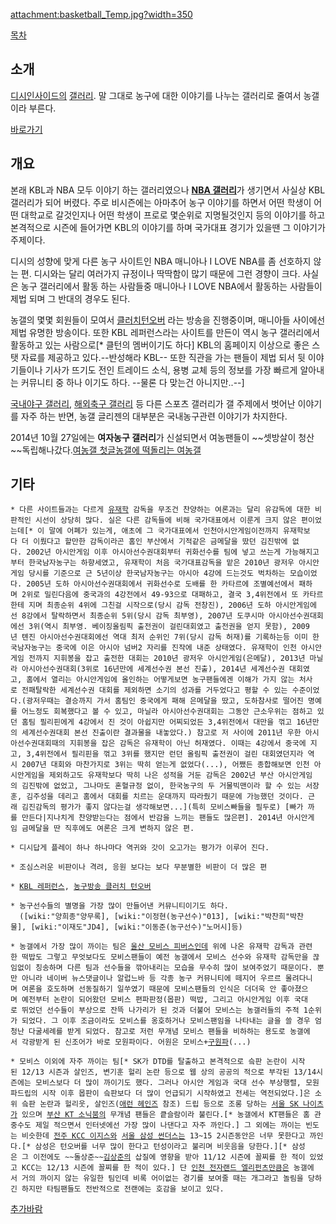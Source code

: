 attachment:basketball_Temp.jpg?width=350

[[목차]]

== 소개 ==
[[디시인사이드]]의 [[디시인사이드/갤러리|갤러리]]. 말 그대로 농구에 대한 이야기를 나누는 갤러리로 줄여서 농갤이라 부른다. 

[http://gall.dcinside.com/board/lists/?id=basketball 바로가기]

== 개요 ==
본래 KBL과 NBA 모두 이야기 하는 갤러리였으나 '''[[NBA 갤러리]]'''가 생기면서 사실상 KBL 갤러리가 되어 버렸다. 주로 비시즌에는 아마추어 농구 이야기를 하면서 어떤 학생이 어떤 대학교로 갈것인지나 어떤 학생이 프로로 몇순위로 지명될것인지 등의 이야기를 하고 본격적으로 시즌에 들어가면 KBL의 이야기를 하며 국가대표 경기가 있을땐 그 이야기가 주제이다. 

디시의 성향에 맞게 다른 농구 사이트인 NBA 매니아나 I LOVE NBA를 좀 선호하지 않는 편. 디시와는 달리 여러가지 규정이나 딱딱함이 많기 때문에 그런 경향이 크다. 사실은 농구 갤러리에서 활동 하는 사람들중 매니아나 I LOVE NBA에서 활동하는 사람들이 제법 되며 그 반대의 경우도 된다. 

농갤의 몇몇 회원들이 모여서 [[클러치턴오버]] 라는 방송을 진행중이며, 매니아들 사이에선 제법 유명한 방송이다. 또한 KBL 레퍼런스라는 사이트를 만든이 역시 농구 갤러리에서 활동하고 있는 사람으로[* 클턴의 멤버이기도 하다] KBL의 홈페이지 이상으로 좋은 스탯 자료를 제공하고 있다.--반성해라 KBL-- 
또한 직관을 가는 팬들이 제법 되서 뒷 이야기들이나 기사가 뜨기도 전인 트레이드 소식, 용병 교체 등의 정보를 가장 빠르게 알아내는 커뮤니티 중 하나 이기도 하다. --물론 다 맞는건 아니지만..--]

[[국내야구 갤러리]], [[해외축구 갤러리]] 등 다른 스포츠 갤러리가 갤 주제에서 벗어난 이야기를 자주 하는 반면, 농갤 글리젠의 대부분은 국내농구관련 이야기가 차지한다.

2014년 10월 27일에는 '''여자농구 갤러리'''가 신설되면서 여농팬들이 ~~셋방살이 청산~~독립해나갔다.[http://gall.dcinside.com/board/view/?id=wkbl&no=2&page=2 여농갤 첫글][http://gall.dcinside.com/board/view/?id=basketball&no=2628661&page=1 농갤에 떡돌리는 여농갤]

== 기타 ==
 * 다른 사이트들과는 다르게 [[유재학]] 감독을 무조건 찬양하는 여론과는 달리 유감독에 대한 비판적인 시선이 상당히 많다. 실은 다른 감독들에 비해 국가대표에서 이룬게 크지 않은 편이었는데[* 이 말에 어폐가 있는게, 애초에 그 국가대표에서 인천아시안게임이전까지 유재학보다 더 이뤘다고 할만한 감독이라곤 홈인 부산에서 기적같은 금메달을 땄던 김진밖에 없다. 2002년 아시안게임 이후 아시아선수권대회부터 귀화선수를 팀에 넣고 쓰는게 가능해지고부터 한국남자농구는 하향세였고, 유재학이 처음 국가대표감독을 맡은 2010년 광저우 아시안게임 당시를 기준으로 근 5년이상 한국남자농구는 아시아 4강에 드는것도 벅차하는 모습이었다. 2005년 도하 아시아선수권대회에서 귀화선수로 도배를 한 카타르에 조별예선에서 패하며 2위로 밀린다음에 중국과의 4강전에서 49-93으로 대패하고, 결국 3,4위전에서 또 카타르한테 지며 최종순위 4위에 그친걸 시작으로(당시 감독 전창진), 2006년 도하 아시안게임에선 8강에서 탈락하면서 최종순위 5위(당시 감독 최부영), 2007년 도쿠시마 아시아선수권대회에선 3위(역시 최부영. 베이징올림픽 출전권이 걸린대회였고 출전권을 얻지 못함), 2009년 톈진 아시아선수권대회에선 역대 최저 순위인 7위(당시 감독 허재)를 기록하는등 이미 한국남자농구는 중국에 이은 아시아 넘버2 자리를 진작에 내준 상태였다. 유재학이 인천 아시안게임 전까지 지휘봉을 잡고 출전한 대회는 2010년 광저우 아시안게임(은메달), 2013년 마닐라 아시아선수권대회(3위로 16년만에 세계선수권 본선 진출), 2014년 세계선수권 대회였고, 홈에서 열리는 아시안게임에 올인하는 어떻게보면 농구팬들에겐 이해가 가지 않는 처사로 전패탈락한 세계선수권 대회를 제외하면 소기의 성과를 거두었다고 평할 수 있는 수준이었다.(광저우때는 결승까지 가서 홈팀인 중국에게 패해 은메달을 땄고, 도하참사로 떨어진 명예를 어느정도 회복했다고 볼 수 있고, 마닐라 아시아선수권대회는 그동안 근소우위는 점하고 있던 홈팀 필리핀에게 4강에서 진 것이 아쉽지만 어찌되었든 3,4위전에서 대만을 꺾고 16년만의 세계선수권대회 본선 진출이란 결과물을 내놓았다.) 참고로 저 사이에 2011년 우한 아시아선수권대회때의 지휘봉을 잡은 감독은 유재학이 아닌 허재였다. 이때는 4강에서 중국에 지고, 3,4위전에서 필리핀을 꺾고 3위를 했지만 런던 올림픽 출전권이 걸린 대회였던지라 역시 2007년 대회와 마찬가지로 3위는 딱히 얻는게 없었다(...), 어쨌든 종합해보면 인천 아시안게임을 제외하고도 유재학보다 딱히 나은 성적을 거둔 감독은 2002년 부산 아시안게임의 김진밖에 없었고, 그나마도 혼혈규정 없이, 한국농구의 두 거물빅맨이라 할 수 있는 서장훈, 김주성을 데리고 홈에서 대회를 치르는 운대까지 따라줬기 때문에 가능했던 것이다. 근래 김진감독의 평가가 좋지 않다는걸 생각해보면...](특히 모비스빠들을 필두로) [빠가 까를 만든다|지나치게 찬양받는다는 점에서 반감을 느끼는 팬들도 많은편]. 2014년 아시안게임 금메달을 딴 직후에도 여론은 크게 변하지 않은 편.

 * 디시답게 플레이 하나 하나마다 역귀와 갓이 오고가는 평가가 이루어 진다. 

 * 조심스러운 비판이나 격려, 응원 보다는 보다 무분별한 비판이 더 많은 편

 * [http://bookyoon.dothome.co.kr/g5/ KBL 레퍼런스], [http://www.podbbang.com/ch/6416 농구방송 클러치 턴오버]

 * 농구선수들의 별명을 가장 많이 만들어낸 커뮤니티이기도 하다.
   ([wiki:"양희종"양무록], [wiki:"이정현(농구선수)"013], [wiki:"박찬희"박찬물], [wiki:"이재도"JD4], [wiki:"이동준(농구선수)"노머시]등)

 * 농갤에서 가장 많이 까이는 팀은 [[울산 모비스 피버스]]인데 위에 나온 유재학 감독과 관련한 떡밥도 그렇고 무엇보다도 모비스팬들이 예전 농갤에서 모비스 선수와 유재학 감독만을 끊임없이 칭송하며 다른 팀과 선수들을 깎아내리는 모습을 무수히 많이 보여주었기 때문이다. 뿐만 아니라 네이버 뉴스댓글이나 알럽느바 등 각종 농구 커뮤니티에 떼지어 우르르 몰려다니며 여론을 호도하며 선동질하기 일쑤였기 때문에 모비스팬들의 인식은 더더욱 안 좋아졌으며 예전부터 논란이 되어왔던 모비스 편파판정(몹판) 떡밥, 그리고 아시안게임 이후 국대로 뛰었던 선수들이 부상으로 잔뜩 나가리가 된 것과 더불어 모비스는 농갤러들의 주적 1순위가 되었다. 그 이후 조금이라도 모비스를 옹호하거나 모비스팬임을 나타내는 글을 쓸 경우 엄청난 다굴세례를 받게 되었다. 참고로 저런 무개념 모비스 팬들을 비하하는 용도로 농갤에서 각광받게 된 신조어가 바로 모원파이다. 어원은 모비스+[[구원파]](...)

 * 모비스 이외에 자주 까이는 팀[* SK가 DTD를 탈출하고 본격적으로 슼판 논란이 시작된 12/13 시즌과 살인즈, 변기훈 헐리 논란 등으로 웹 상의 공공의 적으로 부각된 13/14시즌에는 모비스보다 더 많이 까이기도 했다. 그러나 아시안 게임과 국대 선수 부상행렬, 모원파드립의 시작 이후 몹판이 슼판보다 더 많이 언급되기 시작하였고 전세는 역전되었다.]은 소위 슼판 논란과 헐리웃, 살인즈([[애런 헤인즈]] 참조) 드립 등으로 조롱 당하는 [[서울 SK 나이츠]]가 있으며 [[부산 KT 소닉붐]]의 무개념 팬들은 킅슬람이라 불린다.[* 농갤에서 KT팬들은 홈 관중수도 제일 적으면서 인터넷에선 가장 많이 나댄다고 자주 까인다.] 그 외에는 까이는 빈도는 비슷한데 [[전주 KCC 이지스]]와 [[서울 삼성 썬더스]]는 13~15 2시즌동안은 너무 못한다고 까인다.[* 삼성은 턴오버를 너무 많이 한다고 턴성이라고 불리며 비웃음을 당한다.][* 삼성은 그 이전에도 ~~돌상준~~[[김상준]]의 삽질에 영향을 받아 11/12 시즌에 꼴찌를 한 적이 있었고 KCC는 12/13 시즌에 꼴찌를 한 적이 있다.] 단 [[인천 전자랜드 엘리펀츠]]만큼은 농갤에서 거의 까이지 않는 유일한 팀인데 비록 어이없는 경기를 보여줄 때는 개그라고 놀림을 당하긴 하지만 타팀팬들도 전반적으로 전랜에는 호감을 보이고 있다.

[[추가바람]]
